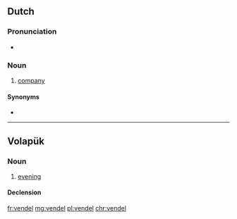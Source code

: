 ==Dutch==

===Pronunciation===
* {{audio|Nl-vendel.ogg|Audio|lang=nl}}

===Noun===
{{nl-noun|?|-s|pl2=-@en|vendeltje}}

# {{context|obsolete|military|lang=nl}} [[company]]

====Synonyms====
* {{l|nl|compagnie}}

----

==Volapük==

===Noun===
{{vo-noun}}

# [[evening]]

====Declension====
{{vo-decl-noun}}

[[fr:vendel]]
[[mg:vendel]]
[[pl:vendel]]
[[chr:vendel]]